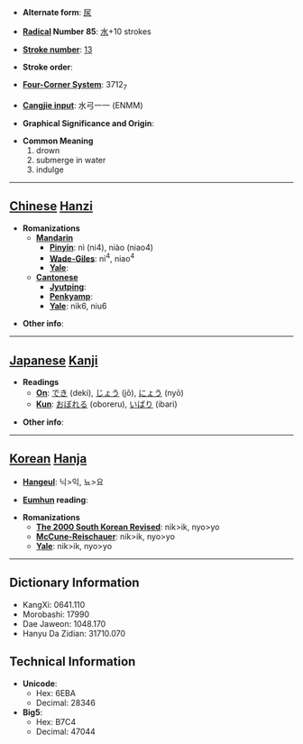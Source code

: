 * '''Alternate form''': [[尿]]

* '''[[Wiktionary:Chinese radical index| Radical]] Number 85''': [[Wiktionary:Chinese radical index 水|水]]+10 strokes

* '''[[Wiktionary:Chinese total strokes index|Stroke number]]''': [[Wiktionary:Chinese total strokes index 13|13]]

* '''Stroke order''': 

* '''[[Wiktionary:Chinese four corner index|Four-Corner System]]''': 3712<sub>7</sub>

* '''[[Wiktionary:Chinese Cangjie index|Cangjie input]]''': 水弓一一 (ENMM)

* '''Graphical Significance and Origin''': 

* '''Common Meaning'''
*#drown
*# submerge in water
*# indulge


----

== [[Chinese]] [[Hanzi]] ==

* '''Romanizations'''
** '''[[Mandarin]]'''
*** '''[[Pinyin]]''': nì (ni4), niào (niao4)
*** '''[[Wade-Giles]]''': ni<sup>4</sup>, niao<sup>4</sup>
*** '''[[Yale]]''': 
** '''[[Cantonese]]'''
*** '''[[Jyutping]]''':
*** '''[[Penkyamp]]''': 
*** '''[[Yale]]''': nik6, niu6

* '''Other info''': 

----

== [[Japanese]] [[Kanji]] ==

* '''Readings'''
** '''[[On]]''': [[でき]] (deki), [[じょう]] (jō), [[にょう]] (nyō)
** '''[[Kun]]''': [[おぼれる]] (oboreru), [[いばり]] (ibari)

* '''Other info''':  

----

== [[Korean]] [[Hanja]] ==

* '''[[Hangeul]]''': 닉>익, 뇨>요

* '''[[Eumhun]] reading''': 

* '''Romanizations'''
** '''[[The 2000 South Korean Revised Romanization|The 2000 South Korean Revised]]''': nik>ik, nyo>yo
** '''[[McCune-Reischauer]]''': nik>ik, nyo>yo
** '''[[Yale]]''': nik>ik, nyo>yo

----

== Dictionary Information ==

* KangXi: 0641.110
* Morobashi: 17990
* Dae Jaweon: 1048.170
* Hanyu Da Zidian: 31710.070

== Technical Information ==

* '''Unicode''':
** Hex: 6EBA
** Decimal: 28346
* '''Big5''':
** Hex: B7C4
** Decimal: 47044